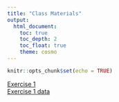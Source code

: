 ```yaml
---
title: "Class Materials"
output: 
  html_document:
    toc: true
    toc_depth: 2
    toc_float: true
    theme: cosmo
---
```


```r
knitr::opts_chunk$set(echo = TRUE)
```

[Exercise 1](day1.html)  
[Exercise 1 data](https://tinyurl.com/yc72k45p)
